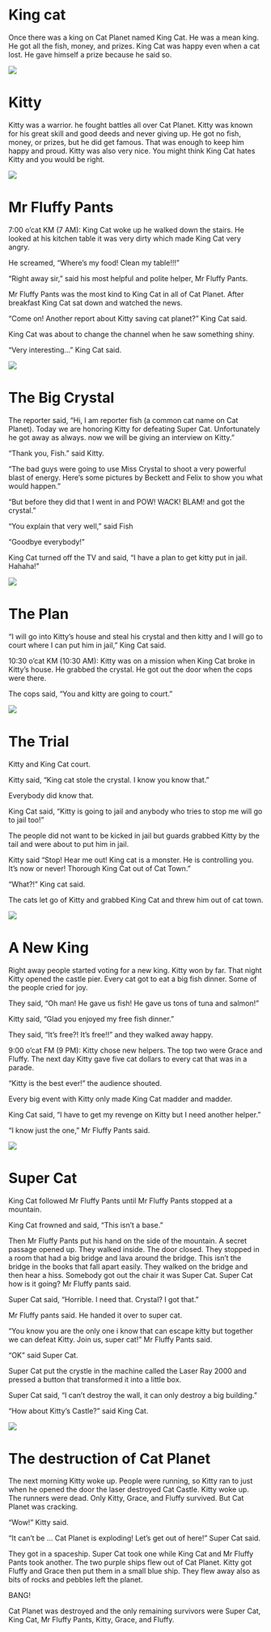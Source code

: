 # King cat

Once there was a king on Cat Planet named King Cat. He was a mean king. He got all the fish, money, and prizes. King Cat was happy even when a cat lost. He gave himself a prize because he said so.

![](img/thewinner.jpg)

# Kitty

Kitty was a warrior. he fought battles all over Cat Planet. Kitty was known for his great skill and good deeds and never giving up. He got no fish, money, or prizes, but he did get famous. That was enough to keep him happy and proud. Kitty was also very nice. You might think King Cat hates Kitty and you would be right.

![](img/kittyhero.jpg)

# Mr Fluffy Pants

7:00 o’cat KM (7 AM): King Cat woke up he walked down the stairs. He looked at his kitchen table it was very dirty which made King Cat very angry. 

He screamed, "Where's my food! Clean my table!!!"

"Right away sir," said his most helpful and polite helper, Mr Fluffy Pants.

Mr Fluffy Pants was the most kind to King Cat in all of Cat Planet. After breakfast King Cat sat down and watched the news. 

"Come on! Another report about Kitty saving cat planet?" King Cat said.

King Cat was about to change the channel when he saw something shiny. 

"Very interesting..." King Cat said.

![](img/fluffypants.jpg)

# The Big Crystal

The reporter said, "Hi, I am reporter fish (a common cat name on Cat Planet). Today we are honoring Kitty for defeating Super Cat. Unfortunately he got away as always. now we will be giving an interview on Kitty."

"Thank you, Fish." said Kitty.

"The bad guys were going to use Miss Crystal to shoot a very powerful blast of energy. Here's some pictures by Beckett and Felix to show you what would happen." 

"But before they did that I went in and POW! WACK! BLAM! and got the crystal."

"You explain that very well," said Fish

"Goodbye everybody!"  

King Cat turned off the TV and said, "I have a plan to get kitty put in jail. Hahaha!"

![](img/boom.jpg)

# The Plan 

"I will go into Kitty's house and steal his crystal and then kitty and I will go to court where I can  put him in jail," King Cat said.

10:30 o’cat KM (10:30 AM): Kitty was on a mission when King Cat broke in Kitty’s house. He grabbed the crystal. He got out the door when the cops were there. 

The cops said, "You and kitty are going to court."

![](img/cattriangle.jpg)

# The Trial

Kitty and King Cat court. 

Kitty said, "King cat stole the crystal. I know you know that." 

Everybody did know that.

King Cat said, "Kitty is going to jail and anybody who tries to stop me will go to jail too!" 

The people did not want to be kicked in jail but guards grabbed Kitty by the tail and were about to put him in jail. 

Kitty said "Stop! Hear me out! King cat is a monster. He is controlling you. It's now or never!   Thorough King Cat out of Cat Town." 

"What?!" King cat said. 

The cats let go of Kitty and grabbed King Cat and threw him out of cat town.

![](img/thirdplace.jpg)

# A New King

Right away people started voting for a new king. Kitty won by far. That night Kitty opened the castle pier. Every cat got to eat a big fish dinner. Some of the people cried for joy. 

They said, "Oh man! He gave us fish! He gave us tons of tuna and salmon!"

Kitty said, "Glad you enjoyed my free fish dinner."

They said, "It's free?!  It's free!!" and they walked away happy.  

9:00 o’cat FM (9 PM): Kitty chose new helpers. The top two were Grace and Fluffy. The next day Kitty gave five cat dollars to every cat that was in a parade.

"Kitty is the best ever!" the audience shouted.  

Every big event with Kitty only made King Cat madder and madder. 

King Cat said, "I have to get my revenge on Kitty but I need another helper."

"I know just the one," Mr Fluffy Pants said.

![](img/thankyou.jpg)

# Super Cat

King Cat followed Mr Fluffy Pants until Mr Fluffy Pants stopped at a mountain.  

King Cat frowned and said, "This isn’t a base." 

Then Mr Fluffy Pants put his hand on the side of the mountain. A secret passage opened up. They walked inside. The door closed. They stopped in a room that had a big bridge and lava around the bridge. This isn’t the bridge in the books that fall apart easily. They walked on the bridge and then hear a hiss. Somebody got out the chair it was Super Cat. Super Cat how is it going? Mr Fluffy pants said. 

Super Cat said, "Horrible. I need that. Crystal? I got that." 

Mr Fluffy pants said. He handed it over to super cat. 

"You know you are the only one i know that can escape kitty but together we can defeat Kitty. Join us, super cat!" Mr Fluffy Pants said. 

"OK" said Super Cat. 

Super Cat put the crystle in the machine called the Laser Ray 2000 and pressed a button that transformed it into a little box. 

Super Cat said, "I can’t destroy the wall, it can only destroy a big building." 

"How about Kitty’s Castle?" said King Cat.

![](img/supercat.jpg)

# The destruction of Cat Planet

The next morning Kitty woke up. People were running, so Kitty ran to just when he opened the door the laser destroyed Cat Castle. Kitty woke up. The runners were dead. Only Kitty, Grace, and Fluffy survived. But Cat Planet was cracking.

"Wow!" Kitty said. 

"It can’t be ... Cat Planet is exploding! Let’s get out of here!" Super Cat said. 

They got in a spaceship. Super Cat took one while King Cat and Mr Fluffy Pants took another. The two purple ships flew out of Cat Planet. Kitty got Fluffy and Grace then put them in a small blue ship. They flew away also as bits of rocks and pebbles left the planet. 

BANG! 

Cat Planet was destroyed and the only remaining survivors were Super Cat, King Cat, Mr Fluffy Pants, Kitty, Grace, and Fluffy.

